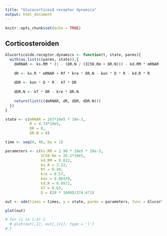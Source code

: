 ```yaml
---
title: "Glucocorticoid receptor dynamica"
output: html_document
---
```


```r
knitr::opts_chunk$set(echo = TRUE)
```


## Corticosteroiden


```r

Glucorticoide.receptor.dynamics <- function(t, state, parms){
  with(as.list(c(parms, state)),{
    dmRNAR <- ks.RM * (1 - (DR.N / (IC50.Rm + DR.N))) - kd.RM * mRNAR
    
    dR <- ks.R * mRNAR + Rf * kre * DR.N - kon * D * R - kd.R * R
    
    dDR <- kon * D * R - kT * DR
    
    dDR.N <- kT * DR - kre * DR.N
    
    return(list(c(dmRNAR, dR, dDR, dDR.N)))
  })
}

state <- c(mRNAR = 267*10e5 * 10e-3, 
           R = 4.74*10e5, 
           DR = 0, 
           DR.N = 0)

time <- seq(0, 48, by = 1)

parameters <- c(ks.RM = 2.90 * 10e5 * 10e-3, 
                IC50.Rm = 26.2*10e5, 
                kd.RM = 0.612, 
                ks.R = 3.22, 
                Rf = 0.49, 
                kre = 0.57, 
                kon = 0.00329, 
                kd.R = 0.0572, 
                kT = 0.63, 
                D = (20 * 1000)/374.471)

out <- ode(times = times, y = state, parms = parameters, func = Glucorticoide.receptor.dynamics, method = "euler")

plot(out)

# for (i in 1:4) {
  # plot(out[,1], out[,i+1], type = 'l')
# }
```
